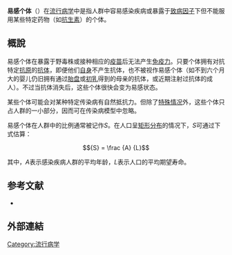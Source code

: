 '''易感个体'''（{{lang-en|susceptible individual}}）在[[流行病学|流行病学]]中是指人群中容易感染疾病或暴露于[[致病因子|致病因子]]下但不能服用某些特定药物（如[[抗生素|抗生素]]）的个体。
== 概說 ==
易感个体在暴露于野毒株或接种相应的[[疫苗|疫苗]]后无法产生[[免疫力|免疫力]]。只要个体拥有对抗特定[[抗原|抗原]]的[[抗体|抗体]]，即便他们[[自身|自身]]不产生抗体，也不被视作易感个体（如不到六个月大的婴儿仍旧拥有通过[[胎盘|胎盘]]或[[初乳|初乳]]得到的母亲的抗体，或近期注射过抗体的成人）。不过当抗体消失后，这些个体很快会变为易感状态。

某些个体可能会对某种特定传染病有自然抵抗力。但除了[[疟疾|特殊情况]]外，这些个体只占人群的一小部分，因而可在传染病模型中忽略。

易感个体在人群中的比例通常被记作''S''。在人口呈[[人口金字塔|矩形分布]]的情况下，''S''可通过下式估算：

:<math> 
{S} = \frac {A} {L} 
</math>

其中，''A''表示感染疾病人群的平均年龄，''L''表示人口的平均期望寿命。

== 参考文献 ==
{{ReflistH}}
* {{cite book|title=《卫生学大辞典（新世纪修订版）》|editor=王翔朴、王营通、李珏声|year=2000|publisher=青岛出版社}}
{{ReflistF}}
== 外部連結 ==
[[Category:流行病学|Category:流行病学]]